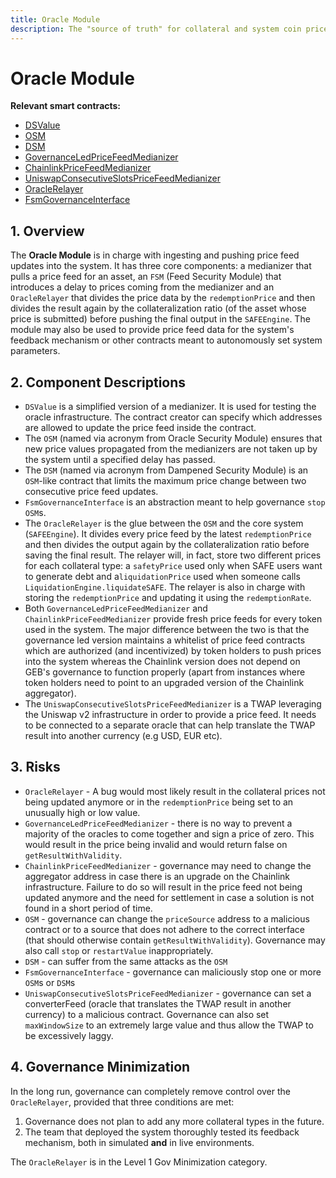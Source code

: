 ```yaml
---
title: Oracle Module
description: The "source of truth" for collateral and system coin prices
---
```


# Oracle Module

**Relevant smart contracts:**

* [DSValue](https://github.com/reflexer-labs/ds-value/blob/master/src/value.sol)
* [OSM](https://github.com/reflexer-labs/geb-fsm/blob/master/src/OSM.sol)
* [DSM](https://github.com/reflexer-labs/geb-fsm/blob/master/src/DSM.sol)
* [GovernanceLedPriceFeedMedianizer](https://github.com/reflexer-labs/geb-governance-led-median/blob/master/src/GovernanceLedPriceFeedMedianizer.sol)
* [ChainlinkPriceFeedMedianizer](https://github.com/reflexer-labs/geb-chainlink-median/blob/master/src/ChainlinkPriceFeedMedianizer.sol)
* [UniswapConsecutiveSlotsPriceFeedMedianizer](https://github.com/reflexer-labs/geb-uniswap-median/blob/master/src/UniswapConsecutiveSlotsPriceFeedMedianizer.sol)
* [OracleRelayer](https://github.com/reflexer-labs/geb/blob/master/src/single/OracleRelayer.sol)
* [FsmGovernanceInterface](https://github.com/reflexer-labs/geb-fsm-governance-interface/blob/master/src/FsmGovernanceInterface.sol)

## 1. Overview <a id="1-introduction-summary"></a>

The **Oracle Module** is in charge with ingesting and pushing price feed updates into the system. It has three core components: a medianizer that pulls a price feed for an asset, an `FSM` \(Feed Security Module\) that introduces a delay to prices coming from the medianizer and an `OracleRelayer` that divides the price data by the `redemptionPrice` and then divides the result again by the collateralization ratio \(of the asset whose price is submitted\) before pushing the final output in the `SAFEEngine`. The module may also be used to provide price feed data for the system's feedback mechanism or other contracts meant to autonomously set system parameters.

## 2. Component Descriptions

* `DSValue` is a simplified version of a medianizer. It is used for testing the oracle infrastructure. The contract creator can specify which addresses are allowed to update the price feed inside the contract.
* The `OSM` \(named via acronym from Oracle Security Module\) ensures that new price values propagated from the medianizers are not taken up by the system until a specified delay has passed.
* The `DSM` \(named via acronym from Dampened Security Module\) is an `OSM`-like contract that limits the maximum price change between two consecutive price feed updates.
* `FsmGovernanceInterface` is an abstraction meant to help governance `stop` `OSM`s.
* The `OracleRelayer` is the glue between the `OSM` and the core system \(`SAFEEngine`\). It divides every price feed by the latest `redemptionPrice` and then divides the output again by the collateralization ratio before saving the final result. The relayer will, in fact, store two different prices for each collateral type: a `safetyPrice` used only when SAFE users want to generate debt and a`liquidationPrice` used when someone calls `LiquidationEngine.liquidateSAFE`. The relayer is also in charge with storing the `redemptionPrice` and updating it using the `redemptionRate`.
* Both `GovernanceLedPriceFeedMedianizer` and `ChainlinkPriceFeedMedianizer` provide fresh price feeds for every token used in the system. The major difference between the two is that the governance led version maintains a whitelist of price feed contracts which are authorized \(and incentivized\) by token holders to push prices into the system whereas the Chainlink version does not depend on GEB's governance to function properly \(apart from instances where token holders need to point to an upgraded version of the Chainlink aggregator\).
* The `UniswapConsecutiveSlotsPriceFeedMedianizer` is a TWAP leveraging the Uniswap v2 infrastructure in order to provide a price feed. It needs to be connected to a separate oracle that can help translate the TWAP result into another currency \(e.g USD, EUR etc\).

## 3. Risks <a id="5-failure-modes-bounds-on-operating-conditions-and-external-risk-factors"></a>

* `OracleRelayer` - A bug would most likely result in the collateral prices not being updated anymore or in the `redemptionPrice` being set to an unusually high or low value.
* `GovernanceLedPriceFeedMedianizer` - there is no way to prevent a majority of the oracles to come together and sign a price of zero. This would result in the price being invalid and would return false on `getResultWithValidity`.
* `ChainlinkPriceFeedMedianizer` - governance may need to change the aggregator address in case there is an upgrade on the Chainlink infrastructure. Failure to do so will result in the price feed not being updated anymore and the need for settlement in case a solution is not found in a short period of time.
* `OSM` - governance can change the `priceSource` address to a malicious contract or to a source that does not adhere to the correct interface \(that should otherwise contain `getResultWithValidity`\). Governance may also call `stop` or `restartValue` inappropriately.
* `DSM` - can suffer from the same attacks as the `OSM`
* `FsmGovernanceInterface` - governance can maliciously stop one or more `OSM`s or `DSM`s
* `UniswapConsecutiveSlotsPriceFeedMedianizer` - governance can set a converterFeed \(oracle that translates the TWAP result in another currency\) to a malicious contract. Governance can also set `maxWindowSize` to an extremely large value and thus allow the TWAP to be excessively laggy.

## 4. Governance Minimization

In the long run, governance can completely remove control over the `OracleRelayer`, provided that three conditions are met:

1. Governance does not plan to add any more collateral types in the future.
2. The team that deployed the system thoroughly tested its feedback mechanism, both in simulated **and** in live environments.

The `OracleRelayer` is in the Level 1 Gov Minimization category.


